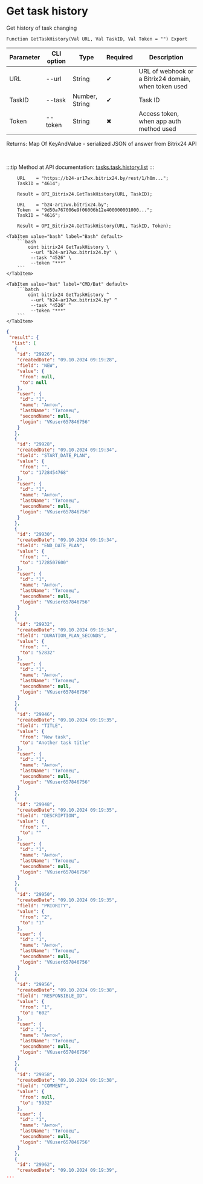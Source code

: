 ﻿---
sidebar_position: 19
---


# Get task history
 Get history of task changing



`Function GetTaskHistory(Val URL, Val TaskID, Val Token = "") Export`

  | Parameter | CLI option | Type | Required | Description |
  |-|-|-|-|-|
  | URL | --url | String | &#x2714; | URL of webhook or a Bitrix24 domain, when token used |
  | TaskID | --task | Number, String | &#x2714; | Task ID |
  | Token | --token | String | &#x2716; | Access token, when app auth method used |

  
  Returns:  Map Of KeyAndValue - serialized JSON of answer from Bitrix24 API

<br/>

:::tip
Method at API documentation: [tasks.task.history.list](https://dev.1c-bitrix.ru/rest_help/tasks/task/tasks/tasks_task_history_list.php)
:::
<br/>



```bsl title="1C:Enterprise/OneScript code example"
    URL    = "https://b24-ar17wx.bitrix24.by/rest/1/h0m...";
    TaskID = "4614";

    Result = OPI_Bitrix24.GetTaskHistory(URL, TaskID);

    URL    = "b24-ar17wx.bitrix24.by";
    Token  = "9d50a767006e9f06006b12e400000001000...";
    TaskID = "4616";

    Result = OPI_Bitrix24.GetTaskHistory(URL, TaskID, Token);
```
 

 <Tabs>
  
    <TabItem value="bash" label="Bash" default>
        ```bash
            oint bitrix24 GetTaskHistory \
             --url "b24-ar17wx.bitrix24.by" \
             --task "4526" \
             --token "***"
        ```
    </TabItem>
  
    <TabItem value="bat" label="CMD/Bat" default>
        ```batch
            oint bitrix24 GetTaskHistory ^
             --url "b24-ar17wx.bitrix24.by" ^
             --task "4526" ^
             --token "***"
        ```
    </TabItem>
</Tabs>


```json title="Result"
{
 "result": {
  "list": [
   {
    "id": "29926",
    "createdDate": "09.10.2024 09:19:28",
    "field": "NEW",
    "value": {
     "from": null,
     "to": null
    },
    "user": {
     "id": "1",
     "name": "Антон",
     "lastName": "Титовец",
     "secondName": null,
     "login": "VKuser657846756"
    }
   },
   {
    "id": "29928",
    "createdDate": "09.10.2024 09:19:34",
    "field": "START_DATE_PLAN",
    "value": {
     "from": "",
     "to": "1728454768"
    },
    "user": {
     "id": "1",
     "name": "Антон",
     "lastName": "Титовец",
     "secondName": null,
     "login": "VKuser657846756"
    }
   },
   {
    "id": "29930",
    "createdDate": "09.10.2024 09:19:34",
    "field": "END_DATE_PLAN",
    "value": {
     "from": "",
     "to": "1728507600"
    },
    "user": {
     "id": "1",
     "name": "Антон",
     "lastName": "Титовец",
     "secondName": null,
     "login": "VKuser657846756"
    }
   },
   {
    "id": "29932",
    "createdDate": "09.10.2024 09:19:34",
    "field": "DURATION_PLAN_SECONDS",
    "value": {
     "from": "",
     "to": "52832"
    },
    "user": {
     "id": "1",
     "name": "Антон",
     "lastName": "Титовец",
     "secondName": null,
     "login": "VKuser657846756"
    }
   },
   {
    "id": "29946",
    "createdDate": "09.10.2024 09:19:35",
    "field": "TITLE",
    "value": {
     "from": "New task",
     "to": "Another task title"
    },
    "user": {
     "id": "1",
     "name": "Антон",
     "lastName": "Титовец",
     "secondName": null,
     "login": "VKuser657846756"
    }
   },
   {
    "id": "29948",
    "createdDate": "09.10.2024 09:19:35",
    "field": "DESCRIPTION",
    "value": {
     "from": "",
     "to": ""
    },
    "user": {
     "id": "1",
     "name": "Антон",
     "lastName": "Титовец",
     "secondName": null,
     "login": "VKuser657846756"
    }
   },
   {
    "id": "29950",
    "createdDate": "09.10.2024 09:19:35",
    "field": "PRIORITY",
    "value": {
     "from": "2",
     "to": "1"
    },
    "user": {
     "id": "1",
     "name": "Антон",
     "lastName": "Титовец",
     "secondName": null,
     "login": "VKuser657846756"
    }
   },
   {
    "id": "29956",
    "createdDate": "09.10.2024 09:19:38",
    "field": "RESPONSIBLE_ID",
    "value": {
     "from": "1",
     "to": "602"
    },
    "user": {
     "id": "1",
     "name": "Антон",
     "lastName": "Титовец",
     "secondName": null,
     "login": "VKuser657846756"
    }
   },
   {
    "id": "29958",
    "createdDate": "09.10.2024 09:19:38",
    "field": "COMMENT",
    "value": {
     "from": null,
     "to": "5932"
    },
    "user": {
     "id": "1",
     "name": "Антон",
     "lastName": "Титовец",
     "secondName": null,
     "login": "VKuser657846756"
    }
   },
   {
    "id": "29962",
    "createdDate": "09.10.2024 09:19:39",
...
```
